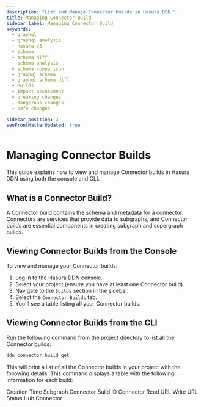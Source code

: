 ```yaml
---
description: "List and Manage Connector builds in Hasura DDN."
title: Managing Connector Build
sidebar_label: Managing Connector Build
keywords:
  - graphql
  - graphql analysis
  - hasura v3
  - schema
  - schema diff
  - schema analysis
  - schema comparison
  - graphql schema
  - graphql schema diff
  - Builds
  - impact assessment
  - breaking changes
  - dangerous changes
  - safe changes

sidebar_position: 2
seoFrontMatterUpdated: true
---
```



# Managing Connector Builds

This guide explains how to view and manage Connector builds in Hasura DDN using both the console and CLI.

## What is a Connector Build?

A Connector build contains the schema and metadata for a connector. Connectors are services that provide data to
subgraphs, and Connector builds are essential components in creating subgraph and supergraph builds.

## Viewing Connector Builds from the Console

To view and manage your Connector builds:

1. Log in to the Hasura DDN console.
2. Select your project (ensure you have at least one Connector build).
3. Navigate to the `Builds` section in the sidebar.
4. Select the `Connector Builds` tab.
5. You'll see a table listing all your Connector builds.

<Thumbnail src="/img/supergraph-builds/0.0.1_console_supergraph_builds.png" alt="Supergraph Builds" width="700px" />


## Viewing Connector Builds from the CLI

Run the following command from the project directory to list all the Connector builds:

```bash
ddn connector build get
```

This will print a list of all the Connector builds in your project with the following details: This command displays a
table with the following information for each build:

Creation Time Subgraph Connector Build ID Connector Read URL Write URL Status Hub Connector


